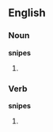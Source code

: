==English==

===Noun===
'''snipes'''

# {{plural of|[[snipe]]}}

===Verb===
'''snipes'''

# {{third-person singular of|[[snipe]]}}
